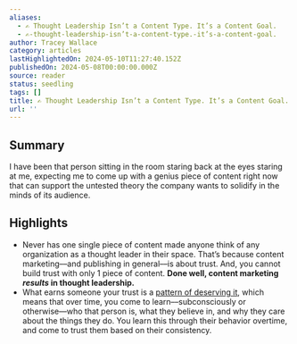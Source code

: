 ```yaml
---
aliases:
  - ✍️ Thought Leadership Isn’t a Content Type. It’s a Content Goal.
  - ✍️-thought-leadership-isn’t-a-content-type.-it’s-a-content-goal.
author: Tracey Wallace
category: articles
lastHighlightedOn: 2024-05-10T11:27:40.152Z
publishedOn: 2024-05-08T00:00:00.000Z
source: reader
status: seedling
tags: []
title: ✍️ Thought Leadership Isn’t a Content Type. It’s a Content Goal.
url: ''
---
```

## Summary

I have been that person sitting in the room staring back at the eyes staring at me, expecting me to come up with a genius piece of content right now that can support the untested theory the company wants to solidify in the minds of its audience.

## Highlights

- Never has one single piece of content made anyone think of any organization as a thought leader in their space.
  That’s because content marketing––and publishing in general––is about trust. And, you cannot build trust with only 1 piece of content.
  **Done well, content marketing _results_ in thought leadership.**
- What earns someone your trust is a [pattern of deserving it](https://link.workweek.com/click/35301445.7043/aHR0cHM6Ly93d3cuY2FtYnJpZGdlLm9yZy9jb3JlL2Jvb2tzL2Ficy90cnVzdC1pbi1tZWRpY2luZS9wYXR0ZXJuYmFzZWQtZGVmaW5pdGlvbi1vZi10cnVzdC9EQkQ3MEQwNDcxRTI5RERFRjUxMzUyQjNFRjNERDJBRD9oYXNoZWRfdXNlcj0wYTMwZWVjNzlkYWEyMzg2M2VhYTEwYTc2YWIwZGY4Mw/65fff68c6ede8b0b7709ef2eBdbea23fc), which means that over time, you come to learn––subconsciously or otherwise––who that person is, what they believe in, and why they care about the things they do.
  You learn this through their behavior overtime, and come to trust them based on their consistency.
